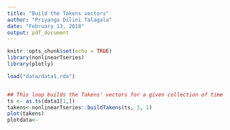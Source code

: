 ```yaml
---
title: "Build the Takens vectors"
author: "Priyanga Dilini Talagala"
date: "February 13, 2018"
output: pdf_document
---
```


```r
knitr::opts_chunk$set(echo = TRUE)
library(nonlinearTseries)
library(plotly)
```

```r
load("data/data1.rda")


## This loop builds the Takens' vectors for a given collection of time series
ts <- as.ts(data1[1,])
takens<-nonlinearTseries::buildTakens(ts, 3, 1)
plot(takens)
plotdata<-
```
